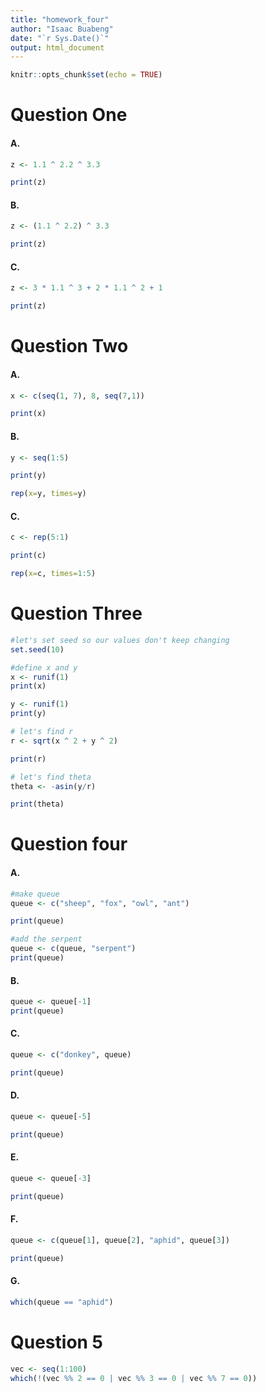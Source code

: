 ```yaml
---
title: "homework_four"
author: "Isaac Buabeng"
date: "`r Sys.Date()`"
output: html_document
---
```


```r
knitr::opts_chunk$set(echo = TRUE)
```

# Question One

#### A.
```r
z <- 1.1 ^ 2.2 ^ 3.3

print(z)
```


#### B.
```r
z <- (1.1 ^ 2.2) ^ 3.3

print(z)
```

#### C.
```r
z <- 3 * 1.1 ^ 3 + 2 * 1.1 ^ 2 + 1

print(z)
```

# Question Two
#### A.
```r
x <- c(seq(1, 7), 8, seq(7,1))

print(x)
```

#### B.
```r
y <- seq(1:5)

print(y)

rep(x=y, times=y)
```

#### C.
```r
c <- rep(5:1)

print(c)

rep(x=c, times=1:5)
```


# Question Three
```r
#let's set seed so our values don't keep changing
set.seed(10)

#define x and y
x <- runif(1)
print(x)

y <- runif(1)
print(y)

# let's find r
r <- sqrt(x ^ 2 + y ^ 2)

print(r)

# let's find theta
theta <- -asin(y/r)

print(theta)
```

# Question four
#### A.
```r
#make queue
queue <- c("sheep", "fox", "owl", "ant")

print(queue)

#add the serpent
queue <- c(queue, "serpent")
print(queue)
```


#### B.
```r
queue <- queue[-1]
print(queue)
```

####  C.
```r
queue <- c("donkey", queue)

print(queue)
```

#### D.
```r
queue <- queue[-5]

print(queue)
```

#### E.
```r
queue <- queue[-3]

print(queue)
```

#### F.
```r
queue <- c(queue[1], queue[2], "aphid", queue[3])

print(queue)
```

#### G.
```r
which(queue == "aphid")
```

# Question 5
```r
vec <- seq(1:100)
which(!(vec %% 2 == 0 | vec %% 3 == 0 | vec %% 7 == 0))
```

